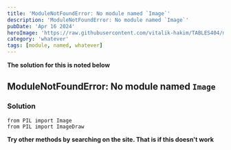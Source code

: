 ```yaml
---
title: 'ModuleNotFoundError: No module named `Image`'
description: 'ModuleNotFoundError: No module named `Image`'
pubDate: 'Apr 16 2024'
heroImage: 'https://raw.githubusercontent.com/vitalik-hakim/TABLES404/main/error_b/misc.png'
category: 'whatever'
tags: [module, named, whatever]
---
```


**The solution for this is noted below**

## ModuleNotFoundError: No module named `Image`

### Solution

```whatever
from PIL import Image
from PIL import ImageDraw
```

**Try other methods by searching on the site. That is if this doesn't work**
